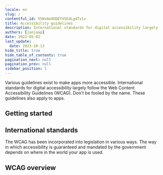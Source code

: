 ```yaml
---
locale: en
slug: /
contentful_id: 55WsNo9ODEYV5EdLg4Tv1v
title: Accessibility guidelines
description: International standards for digital accessibility largely follow the Web Content Accessibility Guidelines.
authors: [janjaap]
date: 2022-05-02
last_update:
  date: 2023-10-13
hide_title: true
hide_table_of_contents: true
pagination_next: null
pagination_prev: null
sidebar_position: 1
---
```


<Hero
  title="Accessibility guidelines"
/>

Various guidelines exist to make apps more accessible. International standards for digital accessibility largely follow the Web Content Accessibility Guidelines (WCAG). Don't be fooled by the name. These guidelines also apply to apps.

## Getting started

<LinkList title="WCAG Beginners Link List" isHighlighted={true}>
  <LinkListItem
    url="/en/guidelines/wcag-beginners-guide"
    title="WCAG Beginners' Guide"
    label="WCAG Beginners' Guide"
    description="New to WCAG? Start here."
    image="/img/light/Ontwikkeling.svg"
    alt="Development"
  />
  <LinkListItem
    url="/en/guidelines/beginnersguide-accessibility-testing"
    title="Beginners' Guide to Accessibility Testing"
    label="Beginners' Guide to Accessibility Testing"
    description="Test whether your app is accessible yourself."
    image="/img/light/features.svg"
    alt="Features icon"
  />
  <LinkListItem
    url="/en/handbook"
    title="App accessibility handbook"
    label="App accessibility handbook"
    description="Our handbook is designed to learn the basic principles of app accessibility in straightforward way. "
    image="/img/light/handbook.svg"
    alt="Handbook icon"
  />
</LinkList>

## International standards

The WCAG has been incorporated into legislation in various ways. The way in which accessibility is guaranteed and mandated by the government depends on where in the world your app is used.

<LinkList title="List of international standards" isHighlighted={true}>
  <LinkListItem
    url="/en/guidelines/en-301-549"
    title="EN 301 549 overview"
    label="EN 301 549"
    description="EN 301 549 is the European standard which describes requirements which apps must meet in order to be accessible."
    image="/img/light/eu-flag.svg"
    alt="The flag of the European Union "
  />
  <LinkListItem
    url="/en/guidelines/section-508"
    title="Section 508 overview"
    label="Section 508"
    description="Section 508 requires United States federal agencies to make their apps accessible for everyone."
    image="/img/light/us-flag.svg"
    alt="The flag of the United States of America"
  />
</LinkList>

## WCAG overview

<LinkList title="List of guidelines" isHighlighted={true}>
  <LinkListItem
    url="/en/guidelines/wcag"
    title="WCAG overview"
    label="Web Content Accessibility Guidelines (WCAG)"
    description="The Web Content Accessibility Guidelines (WCAG) defines how to make content more accessible to people with disabilities."
    image="/img/light/w3c.svg"
    alt="W3C logo (light)"
  />
  <LinkListItem
    url="/en/guidelines/appt-em"
    title="Appt Evaluation Methodology (Appt-EM)"
    label="Appt Evaluation Methodology (Appt-EM)"
    description="The Appt Evaluation Methodology (Appt-EM) can be used to determine the accessibility of apps in a uniform and reproducible manner."
    image="/img/light/Diensten.svg"
    alt="Services"
  />
</LinkList>
